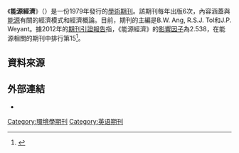 {{Infobox Journal
| title = 能源經濟<br>''Energy Economics''
| cover = 
| editor = B.W. Ang, U. Soytas, R.S.J. Tol, and J.P. Weyant
| discipline = 經濟
| language = [[英文|英文]]
| abbreviation = Energ. Econ.
| publisher = Elsevier
| country = 荷蘭
| frequency = 每年6期
| history = 1979年至今
| openaccess =
| impact = 3.199
| impact-year   = 2016
| website = http://www.journals.elsevier.com/energy-economics/
| CODEN   = EECODR
| OCLC  = 38907734
| LCCN   = 79646092
| ISSN  = 0140-9883
| eISSN   =
}}
《'''能源經濟'''》（{{lang-en|''Energy Economics''}}）是一份1979年發行的[[學術期刊|學術期刊]]。該期刊每年出版6次，內容涵蓋與[[能源|能源]]有關的經濟模式和經濟概論。目前，期刊的主編是B.W. Ang, R.S.J. Tol和J.P. Weyant。據2012年的[[期刊引證報告|期刊引證報告]]指，《能源經濟》的[[影響因子|影響因子]]為2.538，在能源相關的期刊中排行第15<ref>{{Cite web |url=http://www.scimagojr.com/journalrank.php?area=2100 |title=Journal Rankings |access-date=2014-04-16 |archive-date=2021-04-22 |archive-url=https://web.archive.org/web/20210422004725/https://www.scimagojr.com/journalrank.php?area=2100 |dead-url=no }}</ref>。

== 資料來源 ==
{{reflist}}

== 外部連結 ==
* {{Official|1=http://www.journals.elsevier.com/energy-economics/p}}

[[Category:環境學期刊|Category:環境學期刊]]
[[Category:英语期刊|Category:英语期刊]]
{{pub-stub}}
